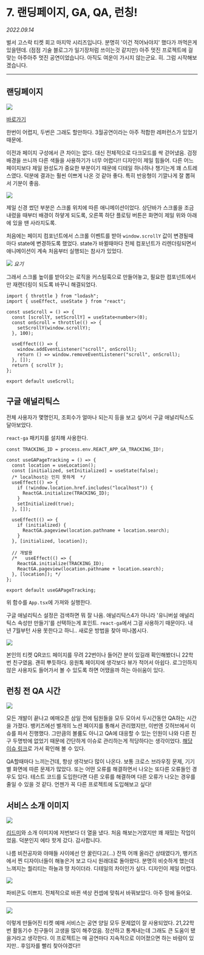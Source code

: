 
# 7. 랜딩페이지, GA, QA, 런칭!

_2022.09.14_

벌서 고스락 티켓 회고 마지막 시리즈입니다. 분명히 '이건 적어놔야지' 했다가 까먹은게 있을텐데. (점점 기술 블로그가 일기장처럼 쓰이는것 같지만) 아주 멋진 프로젝트에 걸맞는 아주아주 멋진 공연이었습니다. 아직도 여운이 가시지 않는군요. 히. 그럼 시작해보겠습니다.

---

## 랜딩페이지

![](https://img1.daumcdn.net/thumb/R1280x0/?scode=mtistory2&fname=https%3A%2F%2Fblog.kakaocdn.net%2Fdn%2FCqaOw%2FbtrL1AhFLVi%2Fp0iKThf3GkJIae1YsthKv0%2Fimg.png)

[바로가기](https://gosrock.band)

한번이 어렵지, 두번은 그래도 할만하다. 3월공연이라는 아주 적합한 레퍼런스가 있었기 때문에.

이전과 페이지 구성에서 큰 차이는 없다. 대신 전체적으로 다크모드를 싹 걷어냈음. 검정 배경을 쓰니까 다른 색들을 사용하기가 너무 어렵다!! 디자인이 제일 힘들어. 다른 어느 페이지보다 제일 완성도가 중요한 부분이기 때문에 디테일 하나하나 챙기는게 꽤 스트레스였다. 덕분에 결과는 훨씬 이쁘게 나온 것 같아 좋다. 특히 반응형이 기깔나게 잘 뽑혀서 기분이 좋음.

![](https://blog.kakaocdn.net/dn/bbtyCE/btrLYkfkxoS/KVlK87JWDWKSjTrEB1kjTK/img.gif)

제일 신경 썼던 부분은 스크롤 위치에 따른 애니메이션이었다. 상단바가 스크롤을 조금 내렸을 때부터 배경이 하얗게 되도록, 오른쪽 하단 플로팅 버튼은 화면이 제일 위와 아래에 있을 땐 사라지도록.

처음에는 페이지 컴포넌트에서 스크롤 이벤트를 받아 `window.scrollY` 값이 변경될때마다 state에 변경하도록 했었다. state가 바뀔때마다 전체 컴포넌트가 리렌더링되면서 애니메이션이 계속 처음부터 실행되는 참사가 있었다.

![](https://img1.daumcdn.net/thumb/R1280x0/?scode=mtistory2&fname=https%3A%2F%2Fblog.kakaocdn.net%2Fdn%2Fcccqpa%2FbtrL4AARPuM%2FM60Zr2nBR6Ympx8JhAd7VK%2Fimg.png)
_요기_

그래서 스크롤 높이를 받아오는 로직을 커스텀훅으로 만들어놓고, 필요한 컴포넌트에서만 재렌더링이 되도록 바꾸니 해결되었다.

```tsx filename="useScroll.tsx"
import { throttle } from "lodash";
import { useEffect, useState } from "react";

const useScroll = () => {
  const [scrollY, setScrollY] = useState<number>(0);
  const onScroll = throttle(() => {
    setScrollY(window.scrollY);
  }, 100);

  useEffect(() => {
    window.addEventListener("scroll", onScroll);
    return () => window.removeEventListener("scroll", onScroll);
  }, []);
  return { scrollY };
};

export default useScroll;
```

## 구글 애널리틱스

전체 사용자가 몇명인지, 조회수가 얼마나 되는지 등을 보고 싶어서 구글 애널리틱스도 달아보았다.

`react-ga` 패키지를 설치해 사용한다.

```tsx filename="useGAPageTraking.tsx"
const TRACKING_ID = process.env.REACT_APP_GA_TRACKING_ID!;

const useGAPageTracking = () => {
  const location = useLocation();
  const [initialized, setInitialized] = useState(false);
  /* localhost는 인지 못하게  */
  useEffect(() => {
    if (!window.location.href.includes("localhost")) {
      ReactGA.initialize(TRACKING_ID);
    }
    setInitialized(true);
  }, []);

  useEffect(() => {
    if (initialized) {
      ReactGA.pageview(location.pathname + location.search);
    }
  }, [initialized, location]);

  // 개발용
  /*   useEffect(() => {
    ReactGA.initialize(TRACKING_ID);
    ReactGA.pageview(location.pathname + location.search);
  }, [location]); */
};

export default useGAPageTracking;
```

위 함수를 `App.tsx`에 가져와 실행한다.

구글 애널리틱스 설정은 검색하면 뭐 잘 나옴. 애널리틱스4가 아니라 '유니버설 애널리틱스 속성만 만들기'를 선택하는게 포인트. `react-ga`에서 그걸 사용하기 때문이다. 내년 7월부턴 사용 못한다고 하니.. 새로운 방법을 찾아 떠나봅시다.

![](https://img1.daumcdn.net/thumb/R1280x0/?scode=mtistory2&fname=https%3A%2F%2Fblog.kakaocdn.net%2Fdn%2FcQq8fd%2FbtrL4bg0BQY%2F2vykeAlHlJShmGI2ntrhXk%2Fimg.png)

본인의 티켓 QR코드 페이지를 무려 22번이나 들어간 분이 있길래 확인해봤더니 22학번 친구였음. 괜히 뿌듯하다. 응원톡 페이지에 생각보다 뷰가 적어서 아쉽다. 로그인하지 않은 사용자도 들어가서 볼 수 있도록 하면 어땠을까 하는 아쉬움이 있다.

## 런칭 전 QA 시간

![](https://img1.daumcdn.net/thumb/R1280x0/?scode=mtistory2&fname=https%3A%2F%2Fblog.kakaocdn.net%2Fdn%2FmytB0%2FbtrODvdTPNe%2FBWPuwXKjvlwnmr76kLrpc1%2Fimg.png)

모든 개발이 끝나고 예매오픈 삼일 전에 팀원들을 모두 모아서 두시간동안 QA하는 시간을 가졌다. 뱅키즈에선 별개의 노션 페이지를 통해서 관리했지만, 이번엔 깃허브에서 이슈를 파서 진행했다. 그만큼의 볼륨도 아니고 QA에 대응할 수 있는 인원이 나와 다른 친구 두명밖에 없었기 때문에 간단하게 이슈로 관리하는게 적당하다는 생각이었다. [해당 이슈 링크](https://github.com/Gosrock/Ticket-Front-22nd/issues/48)로 가서 확인해 볼 수 있다.

QA할때마다 느끼는건데, 항상 생각보다 많이 나온다. 보통 크로스 브라우징 문제, 기기별 화면에 따른 문제가 많았다. 또는 어떤 오류를 해결하면서 나오는 또다른 오류들인 경우도 있다. 테스트 코드를 도입한다면 다른 오류를 해결하며 다른 오류가 나오는 경우를 줄일 수 있을 것 같다. 언젠가 꼭 다른 프로젝트에 도입해보고 싶다!

## 서비스 소개 이미지

![](https://img1.daumcdn.net/thumb/R1280x0/?scode=mtistory2&fname=https%3A%2F%2Fblog.kakaocdn.net%2Fdn%2FJrh6I%2FbtrLZQyhwLe%2FJOaO4DQrifLA6nYEQ9Rvck%2Fimg.png)

[리드미](https://github.com/Gosrock/Ticket-Front-22nd#readme)와 소개 이미지에 저번보다 더 열을 냈다. 처음 해보는거였지만 꽤 재밌는 작업이었음. 덕분인지 에타 핫게 갔다. 감사합니다.

나름 비전공자와 야매들 사이에선 안 꿀린다고(...) 잔뜩 어깨 올라간 상태였다가, 뱅키즈에서 찐 디자이너들이 해놓은거 보고 다시 원래대로 돌아왔다. 분명히 비슷하게 했는데 느껴지는 퀄리티는 하늘과 땅 차이더라. 디테일의 차이인가 싶다. 디자인이 제일 어렵다.

<Img
  src="https://img1.daumcdn.net/thumb/R1280x0/?scode=mtistory2&fname=https%3A%2F%2Fblog.kakaocdn.net%2Fdn%2FrZlFa%2FbtrLZyki2Xx%2FomWvk3c0FcjLj9jCwye8tk%2Fimg.png"
  width={500}
/>

파비콘도 이쁘지. 전체적으로 바뀐 색상 컨셉에 맞춰서 바꿔보았다. 아주 맘에 들어요.

---

![](https://img1.daumcdn.net/thumb/R1280x0/?scode=mtistory2&fname=https%3A%2F%2Fblog.kakaocdn.net%2Fdn%2FbhhsYU%2FbtrL6QXlZDs%2FTvFEAUY90BNXT7k6hMkv5k%2Fimg.png)

이렇게 만들어진 티켓 예매 서비스는 공연 양일 모두 문제없이 잘 사용되었다. 21,22학번 활동기수 친구들이 고생을 많이 해주었음. 정산하고 통계내는데 그래도 큰 도움이 됐을거라고 생각한다. 이 프로젝트는 매 공연마다 지속적으로 이어졌으면 하는 바람이 있지만.. 후임자를 빨리 찾아야겠다!!
